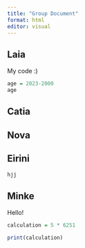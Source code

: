 ```yaml
---
title: "Group Document"
format: html
editor: visual
---
```


## Laia

My code :)

```r
age = 2023-2000
age
```

## Catia

## Nova

## Eirini

```r
hjj
```

## Minke

Hello!

```r
calculation = 5 * 6251

print(calculation)
```
